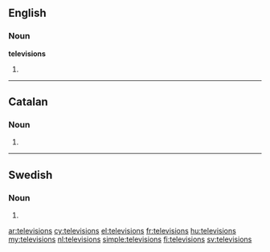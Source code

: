 ==English==

===Noun===
'''televisions'''

# {{plural of|television}}

----

==Catalan==

===Noun===
{{ca-noun-form|f|p}}

# {{plural of|televisió|lang=ca}}

----

==Swedish==

===Noun===
{{infl|sv|noun form}}

# {{sv-noun-form-indef-gen|television}}

[[ar:televisions]]
[[cy:televisions]]
[[el:televisions]]
[[fr:televisions]]
[[hu:televisions]]
[[my:televisions]]
[[nl:televisions]]
[[simple:televisions]]
[[fi:televisions]]
[[sv:televisions]]
